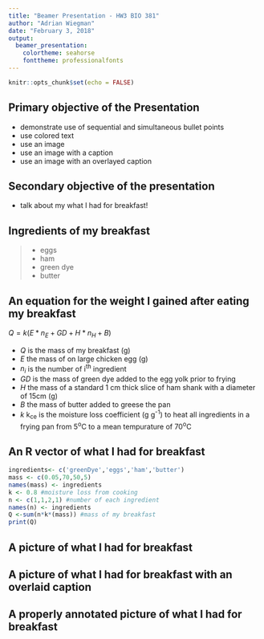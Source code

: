 ```yaml
---
title: "Beamer Presentation - HW3 BIO 381"
author: "Adrian Wiegman"
date: "February 3, 2018"
output: 
  beamer_presentation: 
    colortheme: seahorse
    fonttheme: professionalfonts
---
```


```r
knitr::opts_chunk$set(echo = FALSE)
```

## Primary objective of the Presentation

- demonstrate use of sequential and simultaneous bullet points
- use colored text
- use an image 
- use an image with a caption
- use an image with an overlayed caption

## Secondary objective of the presentation

- talk about my what I had for breakfast!

## Ingredients of my breakfast 

>- \color{yellow} eggs
>- \color{magenta} ham
>- \color{green} green dye
>- \color{black} butter

## An equation for the weight I gained after eating my breakfast

$Q = k(E*n_E + GD + H*n_H + B)$


- *Q* is the mass of my breakfast (g)
- *E* the mass of on large chicken egg (g)
- *n~i~* is the number of i^th^ ingredient  
- *GD* is the mass of green dye added to the egg yolk prior to frying
- *H* the mass of a standard 1 cm thick slice of ham shank with a diameter of 15cm (g)
- *B* the mass of butter added to greese the pan 
- *k* k~ce~ is the moisture loss coefficient (g g^-1^) to heat all ingredients in a frying pan from 5^o^C to a mean tempurature of 70^o^C

## An R vector of what I had for breakfast

```r
ingredients<- c('greenDye','eggs','ham','butter')
mass <- c(0.05,70,50,5)
names(mass) <- ingredients
k <- 0.8 #moisture loss from cooking
n <- c(1,1,2,1) #number of each ingredient
names(n) <- ingredients
Q <-sum(n*k*(mass)) #mass of my breakfast
print(Q)
```

## A picture of what I had for breakfast
 \begin{picture}(320,250)
 \put(85,75){\includegraphics[height=6cm]
 {samiam.jpg}}
 \put(00,60){\begin{minipage}[t]{1\linewidth}
 \end{minipage}}
 \end{picture}

## A picture of what I had for breakfast with an overlaid caption
\begin{picture}(320,250)
 \put(85,75){\includegraphics[height=6cm]
 {samiam.jpg}}
 \put(105,95){\begin{minipage}[t]{1\linewidth} 
sam i am -->
 \end{minipage}}
 \end{picture}

## A properly annotated picture of what I had for breakfast
\begin{picture}(320,250)
 \put(85,75){\includegraphics[height=6cm]
 {samiam.jpg}}
 \put(00,60){\begin{minipage}[t]{1\linewidth}
 green eggs and ham
 
{\color{blue}(source: http://www.drseussart.com/illustration-art/green-eggs-and-ham-50th-anniversary-print)}%% caption
 \end{minipage}}
 \end{picture}

